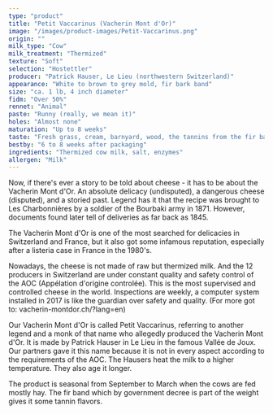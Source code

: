 ```yaml
---
type: "product"
title: "Petit Vaccarinus (Vacherin Mont d'Or)"
image: "/images/product-images/Petit-Vaccarinus.png"
origin: ""
milk_type: "Cow"
milk_treatment: "Thermized"
texture: "Soft"
selection: "Hostettler"
producer: "Patrick Hauser, Le Lieu (northwestern Switzerland)"
appearance: "White to brown to grey mold, fir bark band"
size: "ca. 1 lb, 4 inch diameter"
fidm: "Over 50%"
rennet: "Animal"
paste: "Runny (really, we mean it)"
holes: "Almost none"
maturation: "Up to 8 weeks"
taste: "Fresh grass, cream, barnyard, wood, the tannins from the fir band"
bestby: "6 to 8 weeks after packaging"
ingredients: "Thermized cow milk, salt, enzymes"
allergen: "Milk"
---
```


Now, if there's ever a story to be told about cheese - it has to be about the Vacherin Mont d'Or. An absolute delicacy (undisputed), a dangerous cheese (disputed), and a storied past. Legend has it that the recipe was brought to Les Charbonnières by a soldier of the Bourbaki army in 1871. However, documents found later tell of deliveries as far back as 1845.

The Vacherin Mont d'Or is one of the most searched for delicacies in Switzerland and France, but it also got some infamous reputation, especially after a listeria case in France in the 1980's.

Nowadays, the cheese is not made of raw but thermized milk. And the 12 producers in Switzerland are under constant quality and safety control of the AOC (Appélation d'origine controlée). This is the most supervised and controlled cheese in the world. Inspections are weekly, a computer system installed in 2017 is like the guardian over safety and quality. (For more got to: vacherin-montdor.ch/?lang=en)

Our Vacherin Mont d'Or is called Petit Vaccarinus, referring to another legend and a monk of that name who allegedly produced the Vacherin Mont d'Or. It is made by Patrick Hauser in Le Lieu in the famous Vallée de Joux. Our partners gave it this name because it is not in every aspect according to the requirements of the AOC. The Hausers heat the milk to a higher temperature. They also age it longer.

The product is seasonal from September to March when the cows are fed mostly hay. The fir band which by government decree is part of the weight gives it some tannin flavors.
